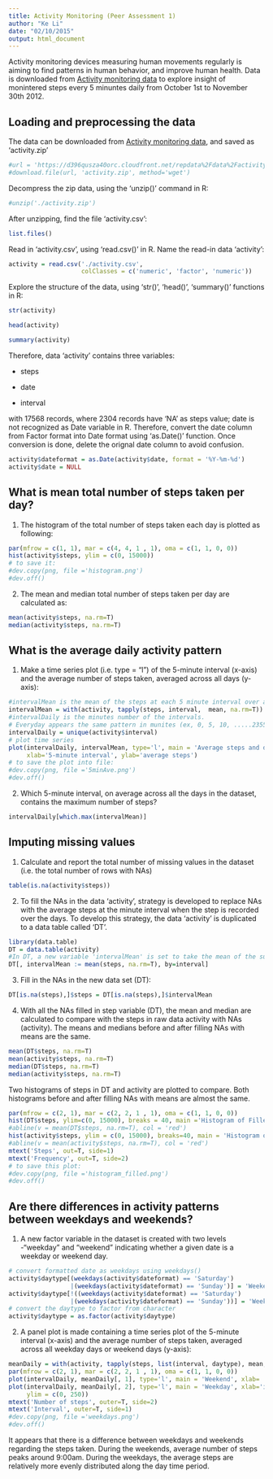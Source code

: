 ```yaml
---
title: Activity Monitoring (Peer Assessment 1)
author: "Ke Li"
date: "02/10/2015"
output: html_document
---
```

Activity monitoring devices measuring human movements regularly is aiming to find patterns in human behavior, and improve human health. 
Data is downloaded from [Activity monitoring data](https://d396qusza40orc.cloudfront.net/repdata%2Fdata%2Factivity.zip) to explore insight of monintered steps every 5 minuntes daily from October 1st to November 30th 2012.

## Loading and preprocessing the data

The data can be downloaded from [Activity monitoring data](https://d396qusza40orc.cloudfront.net/repdata%2Fdata%2Factivity.zip), and saved as 'activity.zip'

```r
#url = 'https://d396qusza40orc.cloudfront.net/repdata%2Fdata%2Factivity.zip'
#download.file(url, 'activity.zip', method='wget')
```
Decompress the zip data, using the 'unzip()' command in R:
```r
#unzip('./activity.zip')
```
After unzipping, find the file 'activity.csv':
```r
list.files()
```
Read in 'activity.csv', using 'read.csv()' in R. Name the read-in data 'activity':
```r
activity = read.csv('./activity.csv',
                    colClasses = c('numeric', 'factor', 'numeric'))
```
Explore the structure of the data, using 'str()', 'head()', 'summary()' functions in R:
```r
str(activity)
```

```r
head(activity)
```
```r
summary(activity)
```

Therefore, data 'activity' contains three variables:

* steps

* date

* interval

with 17568 records, where 2304 records have 'NA' as steps value; date is not recognized as Date variable in R. Therefore, convert the date column from Factor format into Date format using 'as.Date()' function. Once conversion is done, delete the orignal date column to avoid confusion.
```r
activity$dateformat = as.Date(activity$date, format = '%Y-%m-%d')
activity$date = NULL
```
## What is mean total number of steps taken per day?
1. The histogram of the total number of steps taken each day is plotted as following:
```r
par(mfrow = c(1, 1), mar = c(4, 4, 1 , 1), oma = c(1, 1, 0, 0))
hist(activity$steps, ylim = c(0, 15000))
# to save it:
#dev.copy(png, file ='histogram.png')
#dev.off()
```
2. The mean and median total number of steps taken per day are calculated as:
```r
mean(activity$steps, na.rm=T)
median(activity$steps, na.rm=T)
```
##  What is the average daily activity pattern
1. Make a time series plot (i.e. type = "l") of the 5-minute interval (x-axis) and the average number of steps taken, averaged across all days (y-axis):
```r
#intervalMean is the mean of the steps at each 5 minute interval over all the days
intervalMean = with(activity, tapply(steps, interval,  mean, na.rm=T))
#intervalDaily is the minutes number of the intervals. 
# Everyday appears the same pattern in munites (ex, 0, 5, 10, .....2355)
intervalDaily = unique(activity$interval)
# plot time series
plot(intervalDaily, intervalMean, type='l', main = 'Average steps and daily interval',
     xlab='5-minute interval', ylab='average steps')
# to save the plot into file:
#dev.copy(png, file ='5minAve.png')
#dev.off()
```

2. Which 5-minute interval, on average across all the days in the dataset, contains the maximum number of steps?
```r
intervalDaily[which.max(intervalMean)]
```
## Imputing missing values
1. Calculate and report the total number of missing values in the dataset (i.e. the total number of rows with NAs)
```r
table(is.na(activity$steps))
```

2. To fill the NAs in the data 'activity', strategy is developed to replace NAs with the average steps at the minute interval when the step is recorded over the days. To develop this strategy, the data 'activity' is duplicated to a data table called 'DT'.
```r
library(data.table)
DT = data.table(activity)
#In DT, a new variable 'intervalMean' is set to take the mean of the subsets of records, categorized by interval values
DT[, intervalMean := mean(steps, na.rm=T), by=interval]
```
3. Fill in the NAs in the new data set (DT):
```r
DT[is.na(steps),]$steps = DT[is.na(steps),]$intervalMean
```

4. With all the NAs filled in step variable (DT), the mean and median are calculated to compare with the steps in raw data activity with NAs (activity). The means and medians before and after filling NAs with means are the same.
```r
mean(DT$steps, na.rm=T)
mean(activity$steps, na.rm=T)
median(DT$steps, na.rm=T)
median(activity$steps, na.rm=T)
```
Two histograms of steps in DT and activity are plotted to compare. Both histograms before and after filling NAs with means are almost the same. 
```r
par(mfrow = c(2, 1), mar = c(2, 2, 1 , 1), oma = c(1, 1, 0, 0))
hist(DT$steps, ylim=c(0, 15000), breaks = 40, main ='Histogram of Filled-in Data')
#abline(v = mean(DT$steps, na.rm=T), col = 'red')
hist(activity$steps, ylim = c(0, 15000), breaks=40, main = 'Histogram of raw Data')
#abline(v = mean(activity$steps, na.rm=T), col = 'red')
mtext('Steps', out=T, side=1)
mtext('Frequency', out=T, side=2)
# to save this plot:
#dev.copy(png, file ='histogram_filled.png')
#dev.off()
```
## Are there differences in activity patterns between weekdays and weekends?
1. A new factor variable in the dataset is created with two levels -"weekday" and "weekend" indicating whether a given date is a weekday or weekend day.
```r
# convert formatted date as weekdays using weekdays()
activity$daytype[(weekdays(activity$dateformat) == 'Saturday')
                 |(weekdays(activity$dateformat) == 'Sunday')] = 'Weekend'
activity$daytype[!((weekdays(activity$dateformat) == 'Saturday')
                 |(weekdays(activity$dateformat) == 'Sunday'))] = 'Weekday'
# convert the daytype to factor from character
activity$daytype = as.factor(activity$daytype)
```
2. A panel plot is made containing a time series plot of the 5-minute interval (x-axis) and the average number of steps taken, averaged across all weekday days or weekend days (y-axis):
```r
meanDaily = with(activity, tapply(steps, list(interval, daytype), mean, na.rm=T))
par(mfrow = c(2, 1), mar = c(2, 2, 1 , 1), oma = c(1, 1, 0, 0))
plot(intervalDaily, meanDaily[, 1], type='l', main = 'Weekend', xlab= '', ylim = c(0, 250))
plot(intervalDaily, meanDaily[, 2], type='l', main = 'Weekday', xlab='interval',
     ylim = c(0, 250))
mtext('Number of steps', outer=T, side=2)
mtext('Interval', outer=T, side=1)
#dev.copy(png, file ='weekdays.png')
#dev.off()
```
It appears that there is a difference between weekdays and weekends regarding the steps taken. During the weekends, average number of steps peaks around 9:00am. During the weekdays, the average steps are relatively more evenly distributed along the day time period. 
